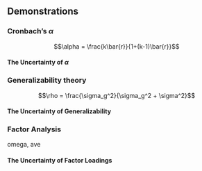 ## Demonstrations

### Cronbach's $\alpha$

$$\alpha = \frac{k\bar{r}}{1+(k-1)\bar{r}}$$

#### The Uncertainty of $\alpha$

### Generalizability theory

$$\rho = \frac{\sigma_g^2}{\sigma_g^2 + \sigma^2}$$


#### The Uncertainty of Generalizability

### Factor Analysis

omega, ave

#### The Uncertainty of Factor Loadings